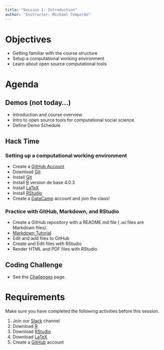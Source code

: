 ```yaml
---
title: "Session 1: Introduction"
author: "Instructor: Mickael Temporão"
---
```


# Objectives

- Getting familiar with the course structure
- Setup a computational working environment
- Learn about open source computational tools

# Agenda
## Demos (not today...)
- Introduction and course overview
- Intro to open source tools for computational social science
- Define Demo Schedule

## Hack Time
### Setting up a computational working environment
- Create a [GitHub Account](https://github.com/)
- Download [Git](https://git-scm.com/downloads)
- Install [Git](https://git-scm.com/downloads)
- Install [R](https://cran.biotools.fr/) version de base 4.0.3
- Install [LaTeX](https://miktex.org/download)
- Install [RStudio](https://rstudio.com/products/rstudio/download/#download)
- Create a [DataCamp](https://www.datacamp.com) account and join the class!

### Practice with GitHub, Markdown, and RStudio
- Create a GitHub repository with a README.md file (`.md` files are Markdown files).
- [Markdown Tutorial](https://commonmark.org/help/tutorial/)
- Edit and add files to GitHub
- Create and Edit files with RStudio
- Render HTML and PDF files with RStudio

## Coding Challenge
- See the [Challenges](challenges.html) page.

# Requirements

Make sure you have completed the following activities before this session.

1. Join our [Slack](https://spb-methods.slack.com) channel
2. Download [R](https://cran.biotools.fr/)
3. Download [RStudio](https://rstudio.com/products/rstudio/download/#download)
4. Download [LaTeX](https://miktex.org/download)
5. Create a [GitHub](https://github.com/) account


